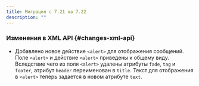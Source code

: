 ```yaml
---
title: Миграция с 7.21 на 7.22
description: ""
---
```


### Изменения в XML API {#changes-xml-api}

- Добавлено новое действие `<alert>` для отображения сообщений. Поле `<alert>` и действие `<alert>` приведены к общему виду.
Вследствие чего из поля `<alert>` удалены атрибуты `fade`, `tag` и `footer`, атрибут `header` переименован в `title`. Текст для
отображения в `<alert>` теперь задается в новом атрибуте `text`.
